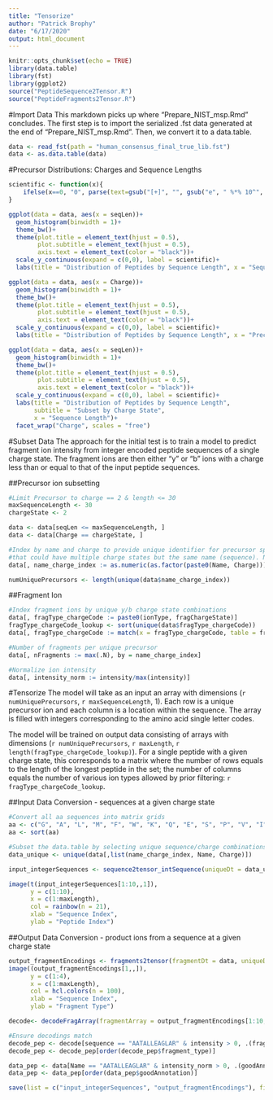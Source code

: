 ```yaml
---
title: "Tensorize"
author: "Patrick Brophy"
date: "6/17/2020"
output: html_document
---
```


```r
knitr::opts_chunk$set(echo = TRUE)
library(data.table)
library(fst)
library(ggplot2)
source("PeptideSequence2Tensor.R")
source("PeptideFragments2Tensor.R")
```

#Import Data
This markdown picks up where "Prepare_NIST_msp.Rmd" concludes. The first step is to import the serialized .fst data generated at the end of "Prepare_NIST_msp.Rmd". Then, we convert it to a data.table.

```r
data <- read_fst(path = "human_consensus_final_true_lib.fst")
data <- as.data.table(data)
```

#Precursor Distributions: Charges and Sequence Lengths 
```r
scientific <- function(x){
    ifelse(x==0, "0", parse(text=gsub("[+]", "", gsub("e", " %*% 10^", scales::scientific_format()(x)))))
}

ggplot(data = data, aes(x = seqLen))+
  geom_histogram(binwidth = 1)+
  theme_bw()+
  theme(plot.title = element_text(hjust = 0.5),
        plot.subtitle = element_text(hjust = 0.5),
        axis.text = element_text(color = "black"))+
  scale_y_continuous(expand = c(0,0), label = scientific)+
  labs(title = "Distribution of Peptides by Sequence Length", x = "Sequence Length")

ggplot(data = data, aes(x = Charge))+
  geom_histogram(binwidth = 1)+
  theme_bw()+
  theme(plot.title = element_text(hjust = 0.5),
        plot.subtitle = element_text(hjust = 0.5),
        axis.text = element_text(color = "black"))+
  scale_y_continuous(expand = c(0,0), label = scientific)+
  labs(title = "Distribution of Peptides by Sequence Length", x = "Precursor Charge State")

ggplot(data = data, aes(x = seqLen))+
  geom_histogram(binwidth = 1)+
  theme_bw()+
  theme(plot.title = element_text(hjust = 0.5),
        plot.subtitle = element_text(hjust = 0.5),
        axis.text = element_text(color = "black"))+
  scale_y_continuous(expand = c(0,0), label = scientific)+
  labs(title = "Distribution of Peptides by Sequence Length", 
       subtitle = "Subset by Charge State", 
       x = "Sequence Length")+
  facet_wrap("Charge", scales = "free")
```

#Subset Data
The approach for the initial test is to train a model to predict fragment ion intensity from integer encoded peptide sequences of a single charge state. The fragment ions are then either "y" or "b" ions with a charge less than or equal to that of the input peptide sequences.

##Precursor ion subsetting
```r
#Limit Precursor to charge == 2 & length <= 30
maxSequenceLength <- 30
chargeState <- 2

data <- data[seqLen <= maxSequenceLength, ]
data <- data[Charge == chargeState, ]

#Index by name and charge to provide unique identifier for precursor species 
#that could have multiple charge states but the same name (sequence). Not the case here... 
data[, name_charge_index := as.numeric(as.factor(paste0(Name, Charge)))]

numUniquePrecursors <- length(unique(data$name_charge_index))
```

##Fragment Ion 
```r
#Index fragment ions by unique y/b charge state combinations 
data[, fragType_chargeCode := paste0(ionType, fragChargeState)]
fragType_chargeCode_lookup <- sort(unique(data$fragType_chargeCode))
data[, fragType_chargeCode := match(x = fragType_chargeCode, table = fragType_chargeCode_lookup)]

#Number of fragments per unique precursor
data[, nFragments := max(.N), by = name_charge_index]

#Normalize ion intensity
data[, intensity_norm := intensity/max(intensity)]
```

#Tensorize 
The model will take as an input an array with dimensions (`r numUniquePrecursors`, `r maxSequenceLength`, 1). Each row is a unique precursor ion and each column is a location within the sequence. The array is filled with integers corresponding to the amino acid single letter codes.

The model will be trained on output data consisting of arrays with dimensions (`r numUniquePrecursors`, `r maxLength`, `r length(fragType_chargeCode_lookup)`). For a single peptide with a given charge state, this corresponds to a matrix  where the number of rows equals to the length of the longest peptide in the set; the number of columns equals the number of various ion types allowed by prior filtering: `r fragType_chargeCode_lookup`.

##Input Data Conversion - sequences at a given charge state
```r
#Convert all aa sequences into matrix grids
aa <- c("G", "A", "L", "M", "F", "W", "K", "Q", "E", "S", "P", "V", "I", "C", "Y", "H", "R", "N", "D", "T")
aa <- sort(aa)

#Subset the data.table by selecting unique sequence/charge combinations
data_unique <- unique(data[,list(name_charge_index, Name, Charge)])

input_integerSequences <- sequence2tensor_intSequence(uniqueDt = data_unique, aa = aa)

image(t(input_integerSequences[1:10,,1]), 
      y = c(1:10), 
      x = c(1:maxLength), 
      col = rainbow(n = 21), 
      xlab = "Sequence Index", 
      ylab = "Peptide Index")
```

##Output Data Conversion - product ions from a sequence at a given charge state
```r
output_fragmentEncodings <- fragments2tensor(fragmentDt = data, uniqueDt = data_unique)
image((output_fragmentEncodings[1,,]), 
      y = c(1:4), 
      x = c(1:maxLength), 
      col = hcl.colors(n = 100), 
      xlab = "Sequence Index", 
      ylab = "Fragment Type")

decode<- decodeFragArray(fragmentArray = output_fragmentEncodings[1:10,,])

#Ensure decodings match
decode_pep <- decode[sequence == "AATALLEAGLAR" & intensity > 0, .(fragment_type, intensity, fragment_charge)]
decode_pep <- decode_pep[order(decode_pep$fragment_type)]

data_pep <- data[Name == "AATALLEAGLAR" & intensity_norm > 0, .(goodAnnotation , intensity_norm, fragChargeState)]
data_pep <- data_pep[order(data_pep$goodAnnotation)]
```

```r
save(list = c("input_integerSequences", "output_fragmentEncodings"), file = "Tensors.Rdat")

```










